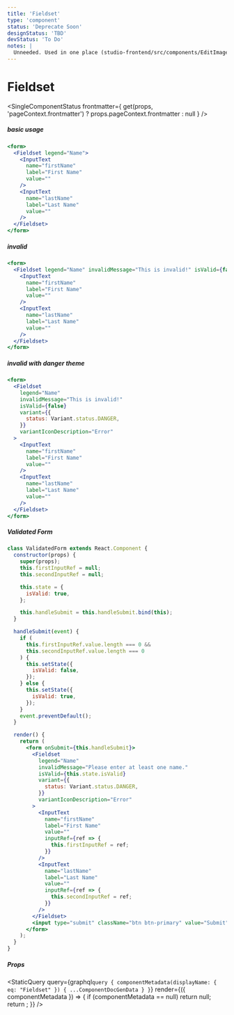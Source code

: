 ```yaml
---
title: 'Fieldset'
type: 'component'
status: 'Deprecate Soon'
designStatus: 'TBD'
devStatus: 'To Do'
notes: |
  Unneeded. Used in one place (studio-frontend/src/components/EditImageModal/index.jsx)
---
```



# Fieldset

<SingleComponentStatus
  frontmatter={
    get(props, 'pageContext.frontmatter') ? props.pageContext.frontmatter : null
  }
/>

##### basic usage

```jsx live
<form>
  <Fieldset legend="Name">
    <InputText
      name="firstName"
      label="First Name"
      value=""
    />
    <InputText
      name="lastName"
      label="Last Name"
      value=""
    />
  </Fieldset>
</form>
```

##### invalid

```jsx live
<form>
  <Fieldset legend="Name" invalidMessage="This is invalid!" isValid={false}>
    <InputText
      name="firstName"
      label="First Name"
      value=""
    />
    <InputText
      name="lastName"
      label="Last Name"
      value=""
    />
  </Fieldset>
</form>
```

##### invalid with danger theme

```jsx live
<form>
  <Fieldset
    legend="Name"
    invalidMessage="This is invalid!"
    isValid={false}
    variant={{
      status: Variant.status.DANGER,
    }}
    variantIconDescription="Error"
  >
    <InputText
      name="firstName"
      label="First Name"
      value=""
    />
    <InputText
      name="lastName"
      label="Last Name"
      value=""
    />
  </Fieldset>
</form>
```

##### Validated Form

```jsx live
class ValidatedForm extends React.Component {
  constructor(props) {
    super(props);
    this.firstInputRef = null;
    this.secondInputRef = null;

    this.state = {
      isValid: true,
    };

    this.handleSubmit = this.handleSubmit.bind(this);
  }

  handleSubmit(event) {
    if (
      this.firstInputRef.value.length === 0 &&
      this.secondInputRef.value.length === 0
    ) {
      this.setState({
        isValid: false,
      });
    } else {
      this.setState({
        isValid: true,
      });
    }
    event.preventDefault();
  }

  render() {
    return (
      <form onSubmit={this.handleSubmit}>
        <Fieldset
          legend="Name"
          invalidMessage="Please enter at least one name."
          isValid={this.state.isValid}
          variant={{
            status: Variant.status.DANGER,
          }}
          variantIconDescription="Error"
        >
          <InputText
            name="firstName"
            label="First Name"
            value=""
            inputRef={ref => {
              this.firstInputRef = ref;
            }}
          />
          <InputText
            name="lastName"
            label="Last Name"
            value=""
            inputRef={ref => {
              this.secondInputRef = ref;
            }}
          />
        </Fieldset>
        <input type="submit" className="btn btn-primary" value="Submit" />
      </form>
    );
  }
}
```

##### Props

<StaticQuery
  query={graphql`
    query {
      componentMetadata(displayName: { eq: "Fieldset" }) {
        ...ComponentDocGenData
      }
    }
  `}
  render={({ componentMetadata }) => {
    if (componentMetadata == null) return null;
    return <PropsTable propMetaData={componentMetadata.props} />;
  }}
/>

